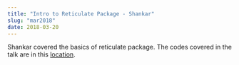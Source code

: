 ```yaml
---
title: "Intro to Reticulate Package - Shankar"
slug: "mar2018"
date: 2018-03-20
---
```


Shankar covered the basics of reticulate package. The codes covered in the talk are in this [location](https://github.com/notesofdabbler/exploreReticulate).
